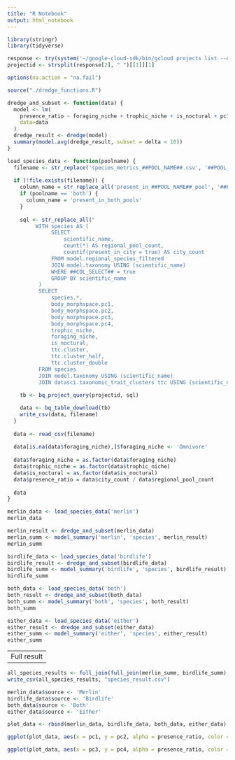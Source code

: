 ```yaml
---
title: "R Notebook"
output: html_notebook
---
```

```r
library(stringr)
library(tidyverse)
```

```r
response <- try(system('~/google-cloud-sdk/bin/gcloud projects list --quiet', intern = T))
projectid <- strsplit(response[2], " ")[[1]][1]
```

```r
options(na.action = "na.fail") 
```

```r
source("./dredge_functions.R")
```

```r
dredge_and_subset <- function(data) {
  model <- lm(
    presence_ratio ~ foraging_niche + trophic_niche + is_noctural + pc1 + pc2 + pc3 + pc4,
    data=data
  )
  dredge_result <- dredge(model)
  summary(model.avg(dredge_result, subset = delta < 10))
}
```

```r
load_species_data <- function(poolname) {
  filename <- str_replace('species_metrics_##POOL_NAME##.csv', '##POOL_NAME##', poolname)
  
  if (!file.exists(filename)) {
    column_name = str_replace_all('present_in_##POOL_NAME##_pool', '##POOL_NAME##', poolname)
    if (poolname == 'both') {
      column_name = 'present_in_both_pools'
    }
    
    sql <- str_replace_all("
         WITH species AS (
              SELECT 
                  scientific_name,
                  count(*) AS regional_pool_count,
                  countif(present_in_city = true) AS city_count
              FROM model.regional_species_filtered
              JOIN model.taxonomy USING (scientific_name)
              WHERE ##COL_SELECT## = true
              GROUP BY scientific_name
          )
          SELECT 
              species.*,
              body_morphspace.pc1,
              body_morphspace.pc2,
              body_morphspace.pc3,
              body_morphspace.pc4,
              trophic_niche,
              foraging_niche,
              is_noctural,
              ttc.cluster,
              ttc.cluster_half,
              ttc.cluster_double
          FROM species
          JOIN model.taxonomy USING (scientific_name)
          JOIN datasci.taxonomic_trait_clusters ttc USING (scientific_name)", '##COL_SELECT##', column_name)
  
    tb <- bq_project_query(projectid, sql)

    data <- bq_table_download(tb)
    write_csv(data, filename)
  }
  
  data <- read_csv(filename)
  
  data[is.na(data$foraging_niche),]$foraging_niche <- 'Omnivore'
  
  data$foraging_niche = as.factor(data$foraging_niche)
  data$trophic_niche = as.factor(data$trophic_niche)
  data$is_noctural = as.factor(data$is_noctural)
  data$presence_ratio = data$city_count / data$regional_pool_count
  
  data
}
```


```r
merlin_data <- load_species_data('merlin')
merlin_data
```



```r
merlin_result <- dredge_and_subset(merlin_data)
merlin_summ <- model_summary('merlin', 'species', merlin_result)
merlin_summ
```

```r
birdlife_data <- load_species_data('birdlife')
birdlife_result <- dredge_and_subset(birdlife_data)
birdlife_summ <- model_summary('birdlife', 'species', birdlife_result)
birdlife_summ
```


```r
both_data <- load_species_data('both')
both_result <- dredge_and_subset(both_data)
both_summ <- model_summary('both', 'species', both_result)
both_summ
```


```r
either_data <- load_species_data('either')
either_result <- dredge_and_subset(either_data)
either_summ <- model_summary('either', 'species', either_result)
either_summ
```

----------------------
Full result
----------------------
```r
all_species_results <- full_join(full_join(merlin_summ, birdlife_summ), full_join(both_summ, either_summ))
write_csv(all_species_results, "species_result.csv")
```

```r
merlin_data$source <- 'Merlin'
birdlife_data$source <- 'Birdlife'
both_data$source <- 'Both'
either_data$source <- 'Either'

plot_data <- rbind(merlin_data, birdlife_data, both_data, either_data)

ggplot(plot_data, aes(x = pc1, y = pc2, alpha = presence_ratio, color = as.factor(foraging_niche))) + geom_point() + theme(legend.position = "none") + facet_wrap(~ source)
```
```r
ggplot(plot_data, aes(x = pc3, y = pc4, alpha = presence_ratio, color = as.factor(foraging_niche))) + geom_point() + theme(legend.position = "none") + facet_wrap(~ source)
```

